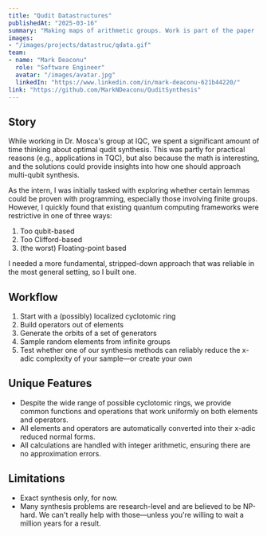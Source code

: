 ```yaml
---
title: "Qudit Datastructures"
publishedAt: "2025-03-16"
summary: "Making maps of arithmetic groups. Work is part of the paper 'Buildings and Synthesis for Clifford+R'"
images:
- "/images/projects/datastruc/qdata.gif"
team:
- name: "Mark Deaconu"
  role: "Software Engineer"
  avatar: "/images/avatar.jpg"
  linkedIn: "https://www.linkedin.com/in/mark-deaconu-621b44220/"
link: "https://github.com/MarkNDeaconu/QuditSynthesis"
---
```

## Story

While working in Dr. Mosca's group at IQC, we spent a significant amount of time thinking about optimal qudit synthesis. This was partly for practical reasons (e.g., applications in TQC), but also because the math is interesting, and the solutions could provide insights into how one should approach multi-qubit synthesis.  

As the intern, I was initially tasked with exploring whether certain lemmas could be proven with programming, especially those involving finite groups. However, I quickly found that existing quantum computing frameworks were restrictive in one of three ways:  

1. Too qubit-based  
2. Too Clifford-based  
3. (the worst) Floating-point based  

I needed a more fundamental, stripped-down approach that was reliable in the most general setting, so I built one.  

## Workflow
1. Start with a (possibly) localized cyclotomic ring  
2. Build operators out of elements  
3. Generate the orbits of a set of generators  
4. Sample random elements from infinite groups  
5. Test whether one of our synthesis methods can reliably reduce the x-adic complexity of your sample—or create your own  

## Unique Features
- Despite the wide range of possible cyclotomic rings, we provide common functions and operations that work uniformly on both elements and operators.  
- All elements and operators are automatically converted into their x-adic reduced normal forms.  
- All calculations are handled with integer arithmetic, ensuring there are no approximation errors.  

## Limitations
- Exact synthesis only, for now.  
- Many synthesis problems are research-level and are believed to be NP-hard. We can't really help with those—unless you're willing to wait a million years for a result.  
